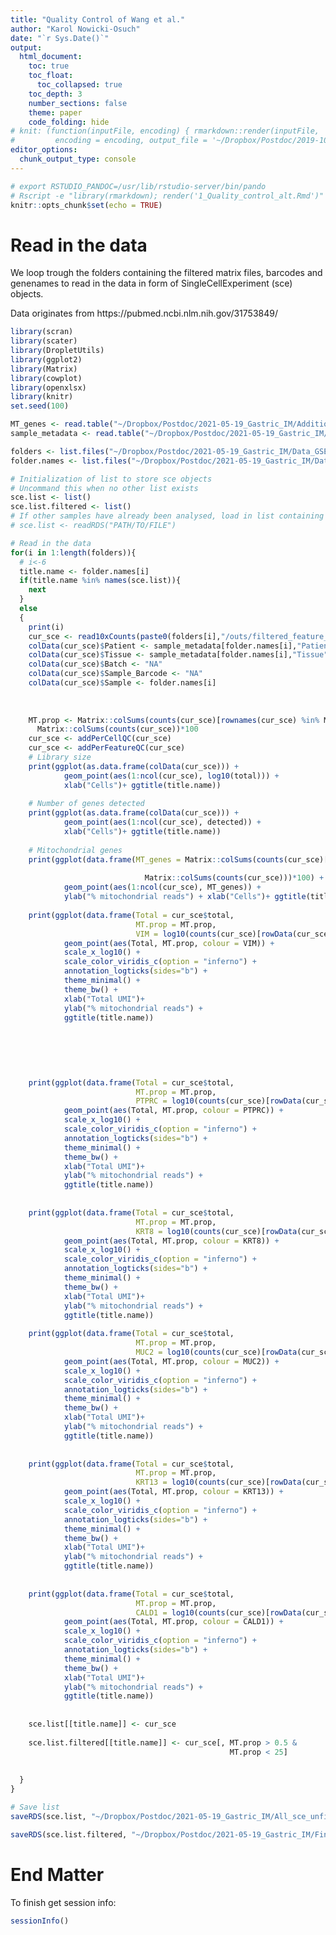 ```yaml
---
title: "Quality Control of Wang et al."
author: "Karol Nowicki-Osuch"
date: "`r Sys.Date()`"
output: 
  html_document:
    toc: true
    toc_float:
      toc_collapsed: true
    toc_depth: 3
    number_sections: false
    theme: paper
    code_folding: hide
# knit: (function(inputFile, encoding) { rmarkdown::render(inputFile, 
#         encoding = encoding, output_file = '~/Dropbox/Postdoc/2019-10-29_Gastric_IM/Results/Reports/1.4_Filtering.html') })
editor_options: 
  chunk_output_type: console
---
```


```r
# export RSTUDIO_PANDOC=/usr/lib/rstudio-server/bin/pando
# Rscript -e "library(rmarkdown); render('1_Quality_control_alt.Rmd')"
knitr::opts_chunk$set(echo = TRUE)
```

# Read in the data

We loop trough the folders containing the filtered matrix files, barcodes and genenames to read in the data in form of SingleCellExperiment (sce) objects.

Data originates from https://pubmed.ncbi.nlm.nih.gov/31753849/

```r
library(scran)
library(scater)
library(DropletUtils)
library(ggplot2)
library(Matrix)
library(cowplot)
library(openxlsx)
library(knitr)
set.seed(100)

```



```r
MT_genes <- read.table("~/Dropbox/Postdoc/2021-05-19_Gastric_IM/Additional_files/MT_genes.txt", sep = "\t", header = TRUE)
sample_metadata <- read.table("~/Dropbox/Postdoc/2021-05-19_Gastric_IM/Additional_files/Samples_Wang.txt", sep = "\t", header = TRUE, row.names = 1)
```



```r
folders <- list.files("~/Dropbox/Postdoc/2021-05-19_Gastric_IM/Data_GSE125970/data/", full.names = TRUE)
folder.names <- list.files("~/Dropbox/Postdoc/2021-05-19_Gastric_IM/Data_GSE125970/data/", full.names = FALSE)

# Initialization of list to store sce objects
# Uncommand this when no other list exists
sce.list <- list()
sce.list.filtered <- list()
# If other samples have already been analysed, load in list containing previous samples
# sce.list <- readRDS("PATH/TO/FILE")

# Read in the data
for(i in 1:length(folders)){
  # i<-6
  title.name <- folder.names[i]
  if(title.name %in% names(sce.list)){
    next
  }
  else
  {
    print(i)
    cur_sce <- read10xCounts(paste0(folders[i],"/outs/filtered_feature_bc_matrix/"))
    colData(cur_sce)$Patient <- sample_metadata[folder.names[i],"Patient"]
    colData(cur_sce)$Tissue <- sample_metadata[folder.names[i],"Tissue"]
    colData(cur_sce)$Batch <- "NA"
    colData(cur_sce)$Sample_Barcode <- "NA"
    colData(cur_sce)$Sample <- folder.names[i]
    
    
    
    MT.prop <- Matrix::colSums(counts(cur_sce)[rownames(cur_sce) %in% MT_genes$Gene.stable.ID,])/
      Matrix::colSums(counts(cur_sce))*100
    cur_sce <- addPerCellQC(cur_sce)
    cur_sce <- addPerFeatureQC(cur_sce)
    # Library size
    print(ggplot(as.data.frame(colData(cur_sce))) + 
            geom_point(aes(1:ncol(cur_sce), log10(total))) +
            xlab("Cells")+ ggtitle(title.name))
    
    # Number of genes detected
    print(ggplot(as.data.frame(colData(cur_sce))) + 
            geom_point(aes(1:ncol(cur_sce), detected)) +
            xlab("Cells")+ ggtitle(title.name))
    
    # Mitochondrial genes
    print(ggplot(data.frame(MT_genes = Matrix::colSums(counts(cur_sce)[rownames(cur_sce) %in%
                                                                         MT_genes$Gene.stable.ID,])/
                              Matrix::colSums(counts(cur_sce)))*100) +
            geom_point(aes(1:ncol(cur_sce), MT_genes)) + 
            ylab("% mitochondrial reads") + xlab("Cells")+ ggtitle(title.name))
    
    print(ggplot(data.frame(Total = cur_sce$total,
                            MT.prop = MT.prop,
                            VIM = log10(counts(cur_sce)[rowData(cur_sce)$Symbol == "VIM",]))) + 
            geom_point(aes(Total, MT.prop, colour = VIM)) +
            scale_x_log10() +
            scale_color_viridis_c(option = "inferno") +
            annotation_logticks(sides="b") +
            theme_minimal() + 
            theme_bw() +
            xlab("Total UMI")+
            ylab("% mitochondrial reads") +
            ggtitle(title.name))
    
    
    
    
    
    
    print(ggplot(data.frame(Total = cur_sce$total,
                            MT.prop = MT.prop,
                            PTPRC = log10(counts(cur_sce)[rowData(cur_sce)$Symbol == "PTPRC",]))) + 
            geom_point(aes(Total, MT.prop, colour = PTPRC)) +
            scale_x_log10() +
            scale_color_viridis_c(option = "inferno") +
            annotation_logticks(sides="b") +
            theme_minimal() + 
            theme_bw() +
            xlab("Total UMI")+
            ylab("% mitochondrial reads") +
            ggtitle(title.name))
    
    
    print(ggplot(data.frame(Total = cur_sce$total,
                            MT.prop = MT.prop,
                            KRT8 = log10(counts(cur_sce)[rowData(cur_sce)$Symbol == "KRT8",]))) + 
            geom_point(aes(Total, MT.prop, colour = KRT8)) +
            scale_x_log10() +
            scale_color_viridis_c(option = "inferno") +
            annotation_logticks(sides="b") +
            theme_minimal() + 
            theme_bw() +
            xlab("Total UMI")+
            ylab("% mitochondrial reads") +
            ggtitle(title.name))
    
    print(ggplot(data.frame(Total = cur_sce$total,
                            MT.prop = MT.prop,
                            MUC2 = log10(counts(cur_sce)[rowData(cur_sce)$Symbol == "MUC2",]))) + 
            geom_point(aes(Total, MT.prop, colour = MUC2)) +
            scale_x_log10() +
            scale_color_viridis_c(option = "inferno") +
            annotation_logticks(sides="b") +
            theme_minimal() + 
            theme_bw() +
            xlab("Total UMI")+
            ylab("% mitochondrial reads") +
            ggtitle(title.name))
    
    
    print(ggplot(data.frame(Total = cur_sce$total,
                            MT.prop = MT.prop,
                            KRT13 = log10(counts(cur_sce)[rowData(cur_sce)$Symbol == "KRT13",]))) + 
            geom_point(aes(Total, MT.prop, colour = KRT13)) +
            scale_x_log10() +
            scale_color_viridis_c(option = "inferno") +
            annotation_logticks(sides="b") +
            theme_minimal() + 
            theme_bw() +
            xlab("Total UMI")+
            ylab("% mitochondrial reads") +
            ggtitle(title.name))
    
    
    print(ggplot(data.frame(Total = cur_sce$total,
                            MT.prop = MT.prop,
                            CALD1 = log10(counts(cur_sce)[rowData(cur_sce)$Symbol == "CALD1",]))) + 
            geom_point(aes(Total, MT.prop, colour = CALD1)) +
            scale_x_log10() +
            scale_color_viridis_c(option = "inferno") +
            annotation_logticks(sides="b") +
            theme_minimal() + 
            theme_bw() +
            xlab("Total UMI")+
            ylab("% mitochondrial reads") +
            ggtitle(title.name))
    
    
    sce.list[[title.name]] <- cur_sce 
    
    sce.list.filtered[[title.name]] <- cur_sce[, MT.prop > 0.5 &
                                                 MT.prop < 25]
    
    
  }
}

# Save list
saveRDS(sce.list, "~/Dropbox/Postdoc/2021-05-19_Gastric_IM/All_sce_unfiltered_Wang.rds")

saveRDS(sce.list.filtered, "~/Dropbox/Postdoc/2021-05-19_Gastric_IM/Final/All_sce_filtered_Wang.rds")
```

# End Matter

To finish get session info:

```r
sessionInfo()
```
